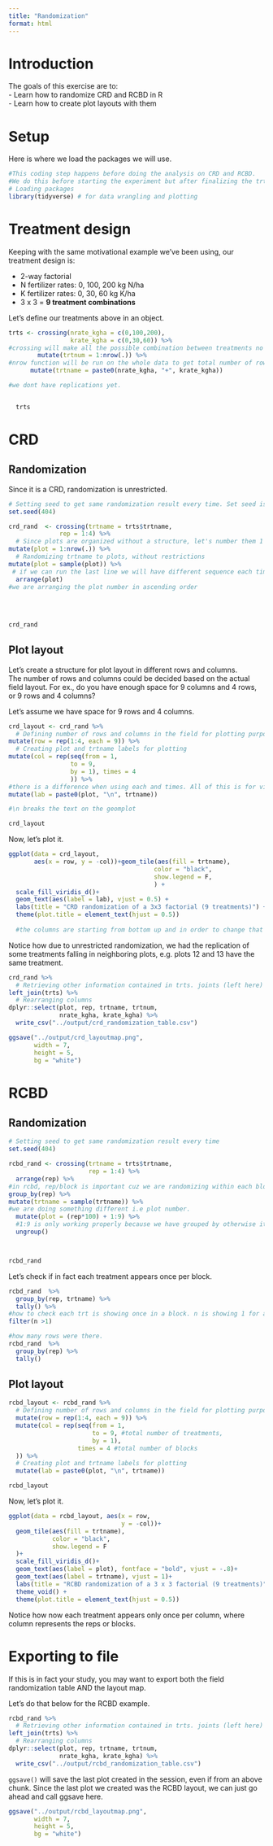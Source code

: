 ```yaml
---
title: "Randomization"
format: html
---
```


# Introduction  
The goals of this exercise are to:  
- Learn how to randomize CRD and RCBD in R  
- Learn how to create plot layouts with them  

# Setup  
Here is where we load the packages we will use.  
```r
#This coding step happens before doing the analysis on CRD and RCBD.
#We do this before starting the experiment but after finalizing the trts and all.
# Loading packages
library(tidyverse) # for data wrangling and plotting
```

# Treatment design  
Keeping with the same motivational example we've been using, our treatment design is:  

-   2-way factorial\
-   N fertilizer rates: 0, 100, 200 kg N/ha\
-   K fertilizer rates: 0, 30, 60 kg K/ha\
-   3 x 3 = **9 treatment combinations**

Let's define our treatments above in an object.  
```r
trts <- crossing(nrate_kgha = c(0,100,200),
                 krate_kgha = c(0,30,60)) %>% 
#crossing will make all the possible combination between treatments no matter how many we have.
        mutate(trtnum = 1:nrow(.)) %>% 
#nrow function will be run on the whole data to get total number of row and make a column other if we want to specify we can say 1:9 but nrow is better option.
      mutate(trtname = paste0(nrate_kgha, "+", krate_kgha))

#we dont have replications yet.


  trts
```


# CRD  
## Randomization  
Since it is a CRD, randomization is unrestricted.  

```r
# Setting seed to get same randomization result every time. Set seed is setting a number randomly on a table that R already has.
set.seed(404)

crd_rand  <- crossing(trtname = trts$trtname,
              rep = 1:4) %>% 
  # Since plots are organized without a structure, let's number them 1 through 36. In this crossing, we are adding reps whereas in the previous one we only had combinations.
mutate(plot = 1:nrow(.)) %>% 
  # Randomizing trtname to plots, without restrictions 
mutate(plot = sample(plot)) %>% 
 # if we can run the last line we will have different sequence each time from the table hwoever if we run from set seed then we will have same number everytume.
  arrange(plot)
#we are arranging the plot number in ascending order
  
  
  
  
crd_rand
```

## Plot layout  
Let's create a structure for plot layout in different rows and columns.  
The number of rows and columns could be decided based on the actual field layout. For ex., do you have enough space for 9 columns and 4 rows, or 9 rows and 4 columns?  

Let's assume we have space for 9 rows and 4 columns.  

```r
crd_layout <- crd_rand %>% 
  # Defining number of rows and columns in the field for plotting purposes
mutate(row = rep(1:4, each = 9)) %>% 
  # Creating plot and trtname labels for plotting
mutate(col = rep(seq(from = 1,
                 to = 9,
                 by = 1), times = 4
                 )) %>% 
#there is a difference when using each and times. All of this is for visualisation purposes and not for randomization yet.
mutate(lab = paste0(plot, "\n", trtname))

#\n breaks the text on the geomplot

crd_layout
```

Now, let's plot it.
```r
ggplot(data = crd_layout,
       aes(x = row, y = -col))+geom_tile(aes(fill = trtname),
                                        color = "black",
                                        show.legend = F,
                                        ) +
  scale_fill_viridis_d()+
  geom_text(aes(label = lab), vjust = 0.5) +
  labs(title = "CRD randomization of a 3x3 factorial (9 treatments)") +
  theme(plot.title = element_text(hjust = 0.5))
  
  #the columns are starting from bottom up and in order to change that we add negative with col.

```

Notice how due to unrestricted randomization, we had the replication of some treatments falling in neighboring plots, e.g. plots 12 and 13 have the same treatment.  

```r
crd_rand %>% 
  # Retrieving other information contained in trts. joints (left here) is super important, there is one common column title and values we can join these both. I guess it depends where the common column is to decide whether left or right join.
left_join(trts) %>% 
  # Rearranging columns  
dplyr::select(plot, rep, trtname, trtnum,
              nrate_kgha, krate_kgha) %>% 
  write_csv("../output/crd_randomization_table.csv")
```

```r
ggsave("../output/crd_layoutmap.png",
       width = 7,
       height = 5,
       bg = "white")
```


# RCBD  
## Randomization  
```r
# Setting seed to get same randomization result every time
set.seed(404)

rcbd_rand <- crossing(trtname = trts$trtname,
                      rep = 1:4) %>% 
  arrange(rep) %>% 
#in rcbd, rep/block is important cuz we are randomizing within each block which was not the case in crd where we were randomizing as whole.
group_by(rep) %>% 
mutate(trtname = sample(trtname)) %>% 
#we are doing something different i.e plot number.
  mutate(plot = (rep*100) + 1:9) %>% 
  #1:9 is only working properly because we have grouped by otherwise it would go to 36(crd). either shuffle plot number or trtnumber for different designs. now lets ungroup so that it does not go forward and we already have what we wanted.
  ungroup()



rcbd_rand
```

Let's check if in fact each treatment appears once per block.  
```r
rcbd_rand  %>% 
  group_by(rep, trtname) %>% 
  tally() %>% 
#how to check each trt is showing once in a block. n is showing 1 for all and if we have huge data set and can not go through all of it then we will use additional function and ask R to show only whihc is higher than 1.
filter(n >1)

#how many rows were there.
rcbd_rand  %>% 
  group_by(rep) %>% 
  tally()
```

## Plot layout  
```r
rcbd_layout <- rcbd_rand %>%
  # Defining number of rows and columns in the field for plotting purposes
  mutate(row = rep(1:4, each = 9)) %>%
  mutate(col = rep(seq(from = 1, 
                       to = 9, #total number of treatments, 
                       by = 1), 
                   times = 4 #total number of blocks
  )) %>%
  # Creating plot and trtname labels for plotting
  mutate(lab = paste0(plot, "\n", trtname))

rcbd_layout
```

Now, let's plot it.
```r
ggplot(data = rcbd_layout, aes(x = row, 
                               y = -col))+
  geom_tile(aes(fill = trtname),
            color = "black",
            show.legend = F
  )+
  scale_fill_viridis_d()+
  geom_text(aes(label = plot), fontface = "bold", vjust = -.8)+
  geom_text(aes(label = trtname), vjust = 1)+
  labs(title = "RCBD randomization of a 3 x 3 factorial (9 treatments)") +
  theme_void() +
  theme(plot.title = element_text(hjust = 0.5))

```

Notice how now each treatment appears only once per column, where column represents the reps or blocks.  

# Exporting to file  
If this is in fact your study, you may want to export both the field randomization table AND the layout map.  

Let's do that below for the RCBD example.  

```r
rcbd_rand %>% 
  # Retrieving other information contained in trts. joints (left here) is super important, there is one common column title and values we can join these both. I guess it depends where the common column is to decide whether left or right join.
left_join(trts) %>% 
  # Rearranging columns  
dplyr::select(plot, rep, trtname, trtnum,
              nrate_kgha, krate_kgha) %>% 
  write_csv("../output/rcbd_randomization_table.csv")

```

`ggsave()` will save the last plot created in the session, even if from an above chunk. Since the last plot we created was the RCBD layout, we can just go ahead and call ggsave here.  

```r
ggsave("../output/rcbd_layoutmap.png",
       width = 7,
       height = 5,
       bg = "white")
```


